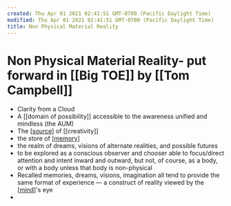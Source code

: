 ```yaml
---
created: Thu Apr 01 2021 02:41:51 GMT-0700 (Pacific Daylight Time)
modified: Thu Apr 01 2021 02:41:51 GMT-0700 (Pacific Daylight Time)
title: Non Physical Material Reality
---
```

# Non Physical Material Reality- put forward in [[Big TOE]] by [[Tom Campbell]]
- Clarity from a Cloud
- A [[domain of possibility]] accessible to the awareness unified and mindless (the AUM)
- The [[source]] of [[creativity]]
- the store of [[memory]]
- the realm of dreams, visions of alternate realities, and possible futures
- to be explored as a conscious observer and chooser able to focus/direct attention and intent inward and outward, but not, of course, as a body, or with a body unless that body is non-physical
- Recalled memories, dreams, visions, imagination all tend to provide the same format of experience — a construct of reality viewed by the [[mind]]'s eye
- 

[//begin]: # "Autogenerated link references for markdown compatibility"
[source]: ../../archives/roam/source "source"
[memory]: memory "Memory"
[mind]: mind "Mind"
[//end]: # "Autogenerated link references"